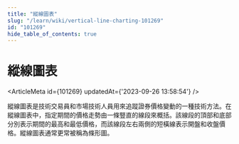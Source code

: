 ```yaml
---
title: "縱線圖表"
slug: "/learn/wiki/vertical-line-charting-101269"
id: "101269"
hide_table_of_contents: true
---
```



# 縱線圖表

<ArticleMeta id={101269} updatedAt={'2023-09-26 13:58:54'} />
<div className='border-solid border-b border-t-0 my-4 border-[var(--ifm-color-gray-300)]' />

縱線圖表是技術交易員和市場技術人員用來追蹤證券價格變動的一種技術方法。在縱線圖表中，指定期間的價格走勢由一條豎直的線段來概括。該線段的頂部和底部分別表示期間的最高和最低價格，而該線段左右兩側的短橫線表示開盤和收盤價格。縱線圖表通常更常被稱為條形圖。
